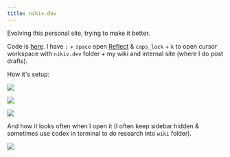 ```yaml
---
title: nikiv.dev
---
```


Evolving this personal site, trying to make it better.

Code is [here](https://github.com/nikivdev/nikiv). I have `:` + `space` open [Reflect](https://reflect.app) & `caps_lock` + `k` to open cursor workspace with `nikiv.dev` folder + my wiki and internal site (where I do post drafts).

How it's setup:

![](https://raw.githubusercontent.com/nikivdev/media/main/nikiv/25-oct/nikiv-workspace.png)

![](https://raw.githubusercontent.com/nikivdev/media/main/nikiv/25-oct/nikiv-goku.png)

![](https://raw.githubusercontent.com/nikivdev/media/main/nikiv/25-oct/nikiv-km-macro.png)

And how it looks often when I open it (I often keep sidebar hidden & sometimes use codex in terminal to do research into `wiki` folder).

![](https://raw.githubusercontent.com/nikivdev/media/main/nikiv/25-oct/nikiv-how-it-looks.png)
